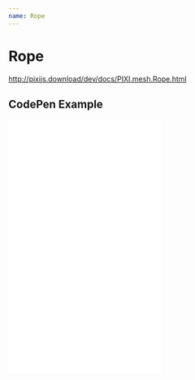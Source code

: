 ```yaml
---
name: Rope
---
```



# Rope

http://pixijs.download/dev/docs/PIXI.mesh.Rope.html


<PropsTable of={Rope} />


<Playground>
  <Stage width={500} height={300}>
    <Rope
      points={
        [
          new PIXI.Point(0, 150),
          new PIXI.Point(100, 100),
          new PIXI.Point(150, 150),
          new PIXI.Point(200, 100),
          new PIXI.Point(400, 150),
        ]
      }
      image={'https://s3-us-west-2.amazonaws.com/s.cdpn.io/693612/snake.png'} />
  </Stage>
</Playground>


## CodePen Example

<iframe height='500' scrolling='no' title='React PIXI - Rope' src='//codepen.io/inlet/embed/RMLWxV/?height=265&theme-id=0&default-tab=js,result&embed-version=2' frameBorder='no' allowtransparency='true' allowFullScreen='true' style={{width: '100%'}}>See the Pen <a href='https://codepen.io/inlet/pen/RMLWxV/'>React PIXI - Rope</a> by Inlet (<a href='https://codepen.io/inlet'>@inlet</a>) on <a href='https://codepen.io'>CodePen</a>.
</iframe>